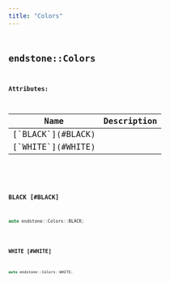 ```yaml
---
title: "Colors"
---
```


## <code className="doc-symbol doc-symbol-class"/> endstone::Colors










**Attributes:**

<table>
<thead>
   <tr>
      <th>Name</th>
      <th>Description</th>
   </tr>
</thead>
<tbody>
<tr key="classendstone_1_1_colors_1a28bf16e643dd4b9a31c84551f8f5dd47">
    <td>[`BLACK`](#BLACK)</td>
    <td></td>
</tr>
<tr key="classendstone_1_1_colors_1ac77fd4dd5e4eccb3e00e32064e71efdc">
    <td>[`WHITE`](#WHITE)</td>
    <td></td>
</tr>
</tbody>
</table>








### <code className="doc-symbol doc-symbol-variable"/> BLACK [#BLACK]

```cpp
auto endstone::Colors::BLACK;
```
### <code className="doc-symbol doc-symbol-variable"/> WHITE [#WHITE]

```cpp
auto endstone::Colors::WHITE;
```